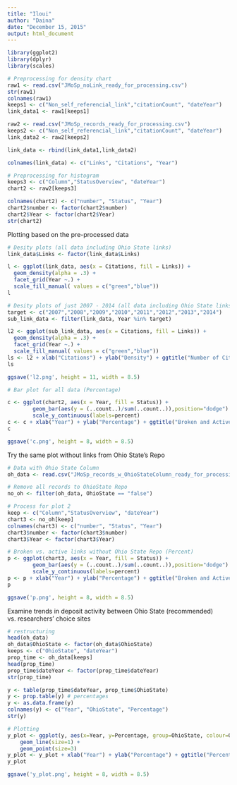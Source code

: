 ```yaml
---
title: "Iloui"
author: "Daina"
date: "December 15, 2015"
output: html_document
---
```


```r
library(ggplot2)
library(dplyr)
library(scales)

```

```r
# Preprocessing for density chart
raw1 <- read.csv("JMoSp_noLink_ready_for_processing.csv")
str(raw1)
colnames(raw1)
keeps1 <- c("Non_self_referencial_link","citationCount", "dateYear")
link_data1 <- raw1[keeps1]

raw2 <- read.csv("JMoSp_records_ready_for_processing.csv")
keeps2 <- c("Non_self_referencial_link","citationCount", "dateYear")
link_data2 <- raw2[keeps2]

link_data <- rbind(link_data1,link_data2)

colnames(link_data) <- c("Links", "Citations", "Year") 

# Preprocessing for histogram
keeps3 <- c("Column","StatusOverview", "dateYear")
chart2 <- raw2[keeps3]

colnames(chart2) <- c("number", "Status", "Year") 
chart2$number <- factor(chart2$number)
chart2$Year <- factor(chart2$Year)
str(chart2)
```

Plotting based on the pre-processed data
```r
# Desity plots (all data including Ohio State links)
link_data$Links <- factor(link_data$Links)

l <- ggplot(link_data, aes(x = Citations, fill = Links)) + 
  geom_density(alpha = .3) +
  facet_grid(Year ~.) +
  scale_fill_manual( values = c("green","blue"))
l

# Desity plots of just 2007 - 2014 (all data including Ohio State links)
target <- c("2007","2008","2009","2010","2011","2012","2013","2014")
sub_link_data <- filter(link_data, Year %in% target)

l2 <- ggplot(sub_link_data, aes(x = Citations, fill = Links)) + 
  geom_density(alpha = .3) +
  facet_grid(Year ~.) +
  scale_fill_manual( values = c("green","blue"))
ls <- l2 + xlab("Citations") + ylab("Density") + ggtitle("Number of Citations for Papers with and without Links")
ls

ggsave('l2.png', height = 11, width = 8.5)

# Bar plot for all data (Percentage)

c <- ggplot(chart2, aes(x = Year, fill = Status)) +  
        geom_bar(aes(y = (..count..)/sum(..count..)),position="dodge") + 
        scale_y_continuous(labels=percent)
c <- c + xlab("Year") + ylab("Percentage") + ggtitle("Broken and Active Links by Year With Ohio State Links")
c

ggsave('c.png', height = 8, width = 8.5)
```

Try the same plot without links from Ohio State's Repo
```r
# Data with Ohio State Column
oh_data <- read.csv("JMoSp_records_w_OhioStateColumn_ready_for_processing.csv")

# Remove all records to OhioState Repo
no_oh <- filter(oh_data, OhioState == "false")

# Process for plot 2
keep <- c("Column","StatusOverview", "dateYear")
chart3 <- no_oh[keep]
colnames(chart3) <- c("number", "Status", "Year") 
chart3$number <- factor(chart3$number)
chart3$Year <- factor(chart3$Year)

# Broken vs. active links without Ohio State Repo (Percent)
p <- ggplot(chart3, aes(x = Year, fill = Status)) +  
        geom_bar(aes(y = (..count..)/sum(..count..)),position="dodge") + 
        scale_y_continuous(labels=percent)
p <- p + xlab("Year") + ylab("Percentage") + ggtitle("Broken and Active Links by Year without Ohio State Links")
p

ggsave('p.png', height = 8, width = 8.5)
```

Examine trends in deposit activity between Ohio State (recommended) vs. researchers' choice sites
```r
# restructuring
head(oh_data)
oh_data$OhioState <- factor(oh_data$OhioState)
keeps <- c("OhioState", "dateYear")
prop_time <- oh_data[keeps]
head(prop_time)
prop_time$dateYear <- factor(prop_time$dateYear)
str(prop_time)

y <- table(prop_time$dateYear, prop_time$OhioState)
y <- prop.table(y) # percentages
y <- as.data.frame(y)
colnames(y) <- c("Year", "OhioState", "Percentage")
str(y)

# Plotting
y_plot <- ggplot(y, aes(x=Year, y=Percentage, group=OhioState, colour=OhioState)) +
    geom_line(size=1) +
    geom_point(size=3)
y_plot <- y_plot + xlab("Year") + ylab("Percentage") + ggtitle("Percentage of Links to Ohio State and Other Locations")
y_plot

ggsave('y_plot.png', height = 8, width = 8.5)
```
